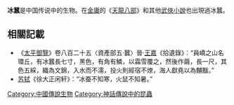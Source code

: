 '''冰蠶'''是中国传说中的生物。在[[金庸|金庸]]的《[[天龍八部_(小說)|天龍八部]]》和其他[[武俠小說|武俠小說]]也出現過冰蠶。

==相關記載==
*《[[太平御覽|太平御覽]]》卷八百二十五〈資產部五‧蠶〉晉‧[[王嘉|王嘉]]《拾遺錄》：“員嶠之山名環丘，有冰蠶長七寸，黑色，有角有鱗，以霜雪覆之，然後作繭，長一尺，其色五綵，織為文錦，入水而不濡，投火則經宿不燎，海人獻堯以為黼黻。”
*[[苏轼|苏轼]]《徐大正闲轩》：“冰蚕不知寒，火鼠不知暑。”

[[Category:中國傳說生物|Category:中國傳說生物]]
[[Category:神話傳說中的昆蟲|Category:神話傳說中的昆蟲]]